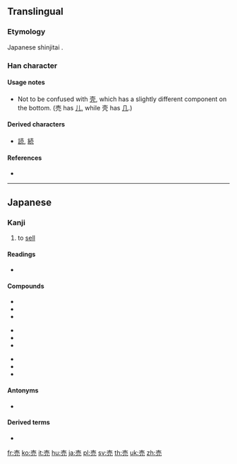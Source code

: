 {{also|壳|賣|卖}}
==Translingual==
{{Han simplified forms|賣|売|卖}}

===Etymology===
Japanese shinjitai {{Han simp|賣|f=買|t=冗|nocap=y}}.

===Han character===
{{Han char|rn=33|rad=士|as=04|sn=7|four=|canj=GBHU,XGBHU|ids=⿱士冗}}

====Usage notes====
* Not to be confused with [[壳]], which has a slightly different component on the bottom. (売 has [[儿]], while 壳 has [[几]].)

====Derived characters====
* [[読]], [[続]]

====References====
* {{Han ref|kx=0243.041|dkj=05647|dj=0483.090|hdz=10428.021|uh=58F2|ud=22770}}

----

==Japanese==

===Kanji===
{{ja-kanji|grade=2|rs=士04|style=s|kyu=賣}}

# to [[sell]]

====Readings====
* {{ja-readings
|goon=[[め]] (me) {{qualifier|non-[[w:Jōyō kanji|Jōyō]] reading}}
|kanon=[[ばい]] (bai)
|toon=[[まい]] (mai) {{qualifier|non-[[w:Jōyō kanji|Jōyō]] reading}}
|kun=[[うる]] ([[売る]], uru)}}

====Compounds====
{{top3}}
* {{ja-l|売却|ばいきゃく|baikyaku}}
* {{ja-l|売国|ばいこく|baikoku}}
* {{ja-l|売春|ばいしゅん|baishun}}
{{mid3}}
* {{ja-l|売女|ばいた|baita}}
* {{ja-l|売買|ばいばい|baibai}}
* {{ja-l|売名|ばいめい|baimei}}
{{mid3}}
* {{ja-l|売僧|まいす|maisu}}
* {{ja-l|商売|しょうばい|shōbai}}
* {{ja-l|転売|てんばい|tenbai}}
{{bottom}}

====Antonyms====
* {{l|ja|買}}

====Derived terms====
* {{l|ja|売る|tr=[[うる]], uru}}

[[fr:売]]
[[ko:売]]
[[it:売]]
[[hu:売]]
[[ja:売]]
[[pl:売]]
[[sv:売]]
[[th:売]]
[[uk:売]]
[[zh:売]]